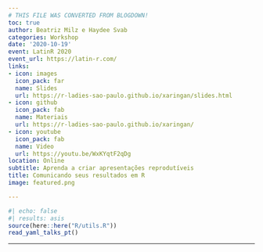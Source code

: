```yaml
---
# THIS FILE WAS CONVERTED FROM BLOGDOWN!
toc: true
author: Beatriz Milz e Haydee Svab
categories: Workshop
date: '2020-10-19'
event: LatinR 2020
event_url: https://latin-r.com/
links:
- icon: images
  icon_pack: far
  name: Slides
  url: https://r-ladies-sao-paulo.github.io/xaringan/slides.html
- icon: github
  icon_pack: fab
  name: Materiais
  url: https://r-ladies-sao-paulo.github.io/xaringan/
- icon: youtube
  icon_pack: fab
  name: Video
  url: https://youtu.be/WxKYqtF2qDg
location: Online
subtitle: Aprenda a criar apresentações reprodutíveis
title: Comunicando seus resultados em R
image: featured.png

---
```


```r
#| echo: false
#| results: asis
source(here::here("R/utils.R"))
read_yaml_talks_pt()
```


---
